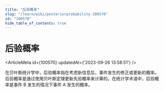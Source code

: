 ```yaml
---
title: "后验概率"
slug: "/learn/wiki/posteriorprobability-100570"
id: "100570"
hide_table_of_contents: true
---
```



# 后验概率

<ArticleMeta id={100570} updatedAt={'2023-09-26 13:58:51'} />
<div className='border-solid border-b border-t-0 my-4 border-[var(--ifm-color-gray-300)]' />

在贝叶斯统计学中，后验概率指在考虑新信息后，事件发生的修正或更新的概率。后验概率是通过使用贝叶斯定理更新先验概率来计算的。在统计学术语中，后验概率是事件 B 发生的情况下事件 A 发生的概率。
